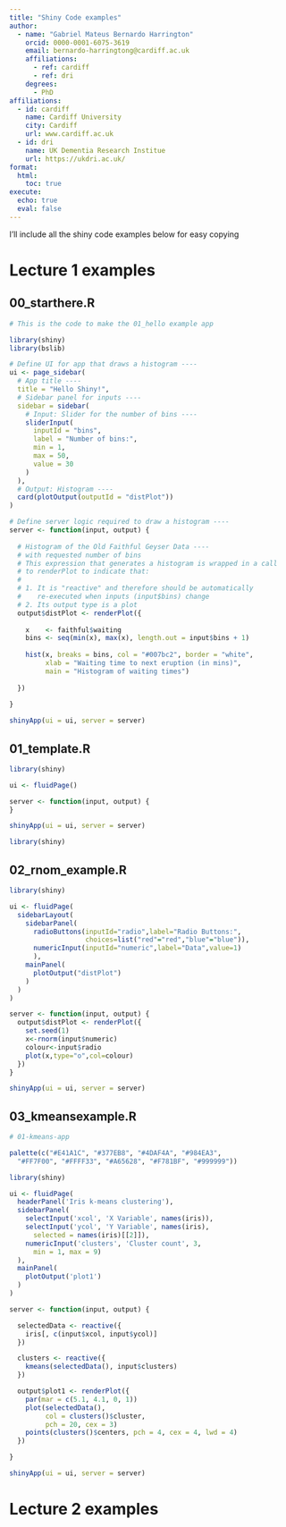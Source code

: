 ```yaml
---
title: "Shiny Code examples"
author:
  - name: "Gabriel Mateus Bernardo Harrington"
    orcid: 0000-0001-6075-3619
    email: bernardo-harringtong@cardiff.ac.uk
    affiliations: 
      - ref: cardiff
      - ref: dri
    degrees: 
      - PhD
affiliations:
  - id: cardiff
    name: Cardiff University
    city: Cardiff
    url: www.cardiff.ac.uk
  - id: dri
    name: UK Dementia Research Institue
    url: https://ukdri.ac.uk/
format: 
  html: 
    toc: true
execute: 
  echo: true
  eval: false
---
```


I'll include all the shiny code examples below for easy copying

# Lecture 1 examples

## 00_starthere.R

```r
# This is the code to make the 01_hello example app

library(shiny)
library(bslib)

# Define UI for app that draws a histogram ----
ui <- page_sidebar(
  # App title ----
  title = "Hello Shiny!",
  # Sidebar panel for inputs ----
  sidebar = sidebar(
    # Input: Slider for the number of bins ----
    sliderInput(
      inputId = "bins",
      label = "Number of bins:",
      min = 1,
      max = 50,
      value = 30
    )
  ),
  # Output: Histogram ----
  card(plotOutput(outputId = "distPlot"))
)

# Define server logic required to draw a histogram ----
server <- function(input, output) {
  
  # Histogram of the Old Faithful Geyser Data ----
  # with requested number of bins
  # This expression that generates a histogram is wrapped in a call
  # to renderPlot to indicate that:
  #
  # 1. It is "reactive" and therefore should be automatically
  #    re-executed when inputs (input$bins) change
  # 2. Its output type is a plot
  output$distPlot <- renderPlot({
    
    x    <- faithful$waiting
    bins <- seq(min(x), max(x), length.out = input$bins + 1)
    
    hist(x, breaks = bins, col = "#007bc2", border = "white",
         xlab = "Waiting time to next eruption (in mins)",
         main = "Histogram of waiting times")
    
  })
  
}

shinyApp(ui = ui, server = server)
```

## 01_template.R

```r
library(shiny)

ui <- fluidPage()

server <- function(input, output) {
}

shinyApp(ui = ui, server = server)

library(shiny)
```

## 02_rnom_example.R

```r
library(shiny)

ui <- fluidPage(
  sidebarLayout(
    sidebarPanel(
      radioButtons(inputId="radio",label="Radio Buttons:",
                   choices=list("red"="red","blue"="blue")),
      numericInput(inputId="numeric",label="Data",value=1)
      ),
    mainPanel(
      plotOutput("distPlot")
    )
  )
)

server <- function(input, output) {
  output$distPlot <- renderPlot({
    set.seed(1)
    x<-rnorm(input$numeric)
    colour<-input$radio
    plot(x,type="o",col=colour)
  })
}

shinyApp(ui = ui, server = server)
```

## 03_kmeansexample.R

```r
# 01-kmeans-app

palette(c("#E41A1C", "#377EB8", "#4DAF4A", "#984EA3",
  "#FF7F00", "#FFFF33", "#A65628", "#F781BF", "#999999"))

library(shiny)

ui <- fluidPage(
  headerPanel('Iris k-means clustering'),
  sidebarPanel(
    selectInput('xcol', 'X Variable', names(iris)),
    selectInput('ycol', 'Y Variable', names(iris),
      selected = names(iris)[[2]]),
    numericInput('clusters', 'Cluster count', 3,
      min = 1, max = 9)
  ),
  mainPanel(
    plotOutput('plot1')
  )
)

server <- function(input, output) {

  selectedData <- reactive({
    iris[, c(input$xcol, input$ycol)]
  })

  clusters <- reactive({
    kmeans(selectedData(), input$clusters)
  })

  output$plot1 <- renderPlot({
    par(mar = c(5.1, 4.1, 0, 1))
    plot(selectedData(),
         col = clusters()$cluster,
         pch = 20, cex = 3)
    points(clusters()$centers, pch = 4, cex = 4, lwd = 4)
  })

}

shinyApp(ui = ui, server = server)
```

# Lecture 2 examples